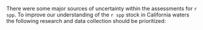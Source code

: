 There were some major sources of uncertainty within the assessments for `r spp`. To improve our understanding of the `r spp` stock in California waters the following research and data collection should be prioritized:

\begin{enumerate}

  \item Continue to investigate historical catch reconstructions and all other historical data sources.

  \item Continue to investigate the most appropriate model structure for the NWFSC Hook and Line survey index. The NWFSC Hook and Line survey is the only long-term fishery-independent survey in rocky (untrawlable) habitat in the Southern California Bight. We also recommend evaluating how to structure the NWFSC Hook and Line survey index, given its expansion into the CCAs and increase of site now within designated MPAs, and independent analysis of information content in NWFSC Hook and Line survey across observed species. Finally, increased spatiotemporal sampling around Point Conception would aid in identifying stock boundaries.


	\item The assessment area appears to have a mixture of observations from areas experiencing variable fishing mortality. In the region there are likely a mixture of areas: open access rocky reefs that are close to port that are heavily fished, open access rocky reefs that are inaccessible via day-trips that are fished but likely lower levels, and rocky reefs that fall within marine protect areas.  A spatially-explicit assessment model may be able to capture this complexity but will require data (indices of abundance and composition data) from each of the regions. 
	
	\item Future nearshore assessments would greatly benefit from additional CDFW ROV surveys which could increase the power of these data to inform assessments.

	\item There are very limited age data for `r spp` across California arising from fishery-dependent sources.  Collecting otoliths from the recreational fishery, a large source of mortality, would support future assessments and would improve the understanding of the population structure and life history of `r spp`. 

	\item There is limited information for `r spp` on maturity and fecundity and the variability of these parameters with increasing latitude.  The `r wcbts` provided the only available information on the maturity ogive, which is not the most appropriate gear to target copper rockfish and the timing of the survey does not overlap with the expected peak spawning season.  The SWFSC has egg samples from a total of ten copper rockfish, which is too few to draw conclusions regarding fecundity.

	\item Some of the PR mode recreational data that should be available via RecFIN were found to contain information inconsistent with datasheets available from CDFW. There is also a question if length data collected by the Deb Wilson-Vandenberg onboard observer survey is duplicated within RecFIN and attributed to MRFSS dockside samples of the CPFV fleet.

	\item The interpreted substrate data for the areas north of Point Conception within state waters is complete. Additional data needs include high resolution interpretted substrate maps for areas outside of state waters. The avaialble interpreted bathymetry data from south of Point Concpetion is incomplete within state waters  around the northern and southern Channel Islands. This poses a challenge for estimating available rocky substrate both by district and also inside and outside closed areas. 

	\item The genetic stock structure of `r spp` warrants further investigation to ensure appropraite management of `r spp` along the West Coast. 

	\item The Marine Recreational Fisheries Statistics Survey (MRFSS) index was excluded from both California assessment models. The standardized trends in abundance were marked by extreme peaks in the data throughout the timeseries that the STAT did not think represented the data. Additional investigations of the MRFSS dataset could help resolve some of the issues.

 \item Continue to investigate the the effect of the MPA network on `r spp` and other nearshore rockfish species.  The trend inside the MPAs in northern California exhibited an increasing trend compared to outside the MPAs, similar to what was observed furing the 2021 vermilion rockfish assessment.  This is the only long-term coastwide survey for nearshore rockfish that also provides information on age and growth.

 \item Continue investigations of other available fishery-independent data such as the PISCO kelp forest index. 

 \item Larval and smaller young-of-the-year copper rockfish can only be identified with certainty genetically. Existing sources of data (ClaCOFI and SMURFs) where genetic samples can be analyzed would provide key infomation to inform recruitment for copper rockfish.


\end{enumerate}